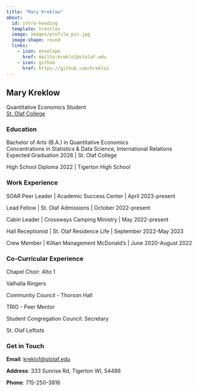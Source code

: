 ```yaml
---
title: "Mary Kreklow"
about:
  id: intro-heading
  template: trestles
  image: images/profile_pic.jpg
  image-shape: round
  links:
    - icon: envelope
      href: mailto:kreklo1@stolaf.edu
    - icon: github
      href: https://github.com/kreklo1
---
```

:::{#intro-heading}

## Mary Kreklow

Quantitative Economics Student <br>
[St. Olaf College](https://wp.stolaf.edu/)

### Education

Bachelor of Arts (B.A.) in Quantitative Economics  
Concentrations in Statistics & Data Science, International Relations  
Expected Graduation 2026 | St. Olaf College  

High School Diploma 2022 | Tigerton High School

### Work Experience

SOAR Peer Leader | Academic Success Center | April 2023-present

Lead Fellow | St. Olaf Admissions | October 2022-present

Cabin Leader | Crossways Camping Ministry | May 2022-present

Hall Receptionist | St. Olaf Residence Life | September 2022-May 2023

Crew Member | Killian Management McDonald’s | June 2020-August 2022

### Co-Curricular Experience

Chapel Choir: Alto 1

Valhalla Ringers

Community Council - Thorson Hall

TRIO - Peer Mentor

Student Congregation Council: Secretary

St. Olaf Leftists

:::

### Get in Touch

**Email**: <a href='mailto:kreklo1@stolaf.edu'>kreklo1@stolaf.edu</a>

**Address**: 333 Sunrise Rd, Tigerton WI, 54486

**Phone**: 715-250-3816

